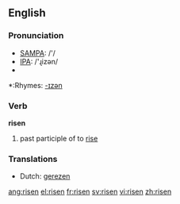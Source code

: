 ==English==

===Pronunciation===
*[[w:SAMPA|SAMPA]]: /'/
*[[w:IPA|IPA]]: /'ɻizən/
*{{audio|en-us-risen.ogg|Audio (US)}}

*:Rhymes: [[Rhymes:English:-ɪzən|-ɪzən]]

===Verb===
'''risen'''

# past participle of to [[rise]]

===Translations===
*Dutch: [[gerezen]]

[[ang:risen]]
[[el:risen]]
[[fr:risen]]
[[sv:risen]]
[[vi:risen]]
[[zh:risen]]